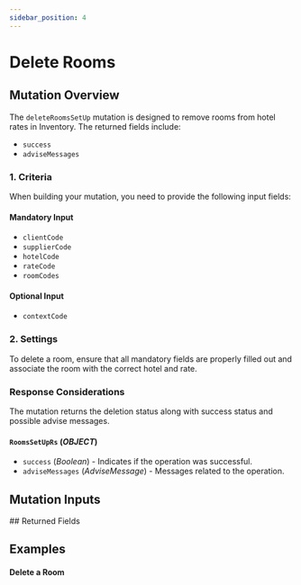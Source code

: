 ```yaml
---
sidebar_position: 4
---
```





# Delete Rooms

## Mutation Overview

The `deleteRoomsSetUp` mutation is designed to remove rooms from hotel rates in Inventory. The returned fields include:

* `success`
* `adviseMessages`

### 1. Criteria

When building your mutation, you need to provide the following input fields:

#### Mandatory Input
* `clientCode`
* `supplierCode`
* `hotelCode`
* `rateCode`
* `roomCodes`

#### Optional Input
* `contextCode`

### 2. Settings

To delete a room, ensure that all mandatory fields are properly filled out and associate the room with the correct hotel and rate.

### Response Considerations

The mutation returns the deletion status along with success status and possible advise messages.

#### `RoomsSetUpRs` (*OBJECT*)
* `success` (*Boolean*) - Indicates if the operation was successful.
* `adviseMessages` (*AdviseMessage*) - Messages related to the operation.


## Mutation Inputs

<InventoryRoomSetupDeleteInput />
## Returned Fields

<RoomsSetUpRs />


## Examples

#### Delete a Room

<GraphqlSample query={deleteRoomsSetUpMutation} variables={deleteRoomsSetUpVariables} />